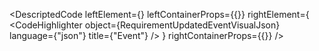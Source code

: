 
<DescriptedCode
  leftElement={<RequirementUpdatedEventDesc />}
  leftContainerProps={{}}
  rightElement={
    <CodeHighlighter
      object={RequirementUpdatedEventVisualJson}
      language={"json"}
      title={"Event"}
    />
  }
  rightContainerProps={{}}
/>
